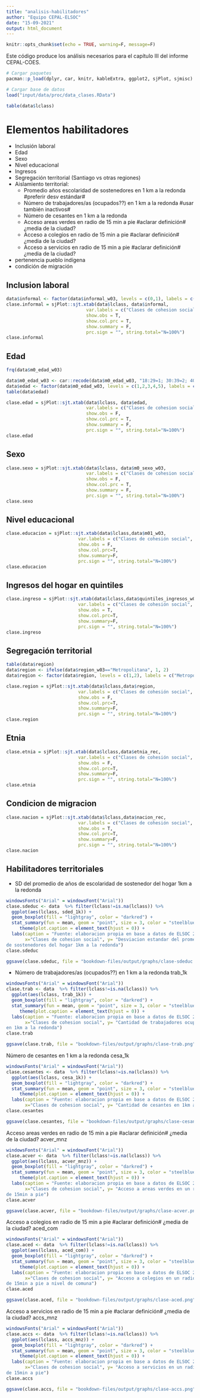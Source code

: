 ```yaml
---
title: "analisis-habilitadores"
author: "Equipo CEPAL-ELSOC"
date: "15-09-2021"
output: html_document
---
```


```r
knitr::opts_chunk$set(echo = TRUE, warning=F, message=F)
```


Este código produce los análisis necesarios para el capítulo III del informe CEPAL-COES.

```r
# Cargar paquetes
pacman::p_load(dplyr, car, knitr, kableExtra, ggplot2, sjPlot, sjmisc)
```

```r
# Cargar base de datos
load("input/data/proc/data_clases.RData")
```

```r
table(data$lclass)
```

# Elementos habilitadores
- Inclusión laboral
- Edad
- Sexo
- Nivel educacional
- Ingresos
- Segregación territorial (Santiago vs otras regiones)
- Aislamiento territorial:
    -   Promedio años escolaridad de sostenedores en 1 km a la redonda #preferir desv estándar#
    -   Número de trabajadores/as (ocupados??) en 1 km a la redonda #usar también inactivos#
    -   Número de cesantes en 1 km a la redonda
    -   Acceso areas verdes en radio de 15 min a pie #aclarar definición# ¿media de la ciudad?
    -   Acceso a colegios en radio de 15 min a pie #aclarar definición# ¿media de la ciudad?
    -   Acceso a servicios en radio de 15 min a pie #aclarar definición# ¿media de la ciudad?
- pertenencia pueblo indígena
- condición de migración

## Inclusion laboral
```r
data$informal <- factor(data$informal_w03, levels = c(0,1), labels = c("Formal", "Informal"))
clase.informal = sjPlot::sjt.xtab(data$lclass, data$informal,
                              var.labels = c("Clases de cohesion social", "Tipo de empleo"),
                              show.obs = T,
                              show.col.prc = T,
                              show.summary = F,
                              prc.sign = "", string.total="N=100%")
clase.informal


```



## Edad
```r
frq(data$m0_edad_w03)

data$m0_edad_w03 <- car::recode(data$m0_edad_w03, "18:29=1; 30:39=2; 40:49=3; 50:59=4; 60:83=5")
data$edad <- factor(data$m0_edad_w03, levels = c(1,2,3,4,5), labels = c("Entre 18 y 29", "Entre 30 y 39", "Entre 40:49", "Entre 50:59", "Mas de 60"))
table(data$edad)
```

```r
clase.edad = sjPlot::sjt.xtab(data$lclass, data$edad,
                              var.labels = c("Clases de cohesion social", "Edad en tramos"),
                              show.obs = F,
                              show.col.prc = T,
                              show.summary = F,
                              prc.sign = "", string.total="N=100%")
clase.edad
```

## Sexo

```r
clase.sexo = sjPlot::sjt.xtab(data$lclass, data$m0_sexo_w03,
                              var.labels = c("Clases de cohesion social", "Sexo"),
                              show.obs = F,
                              show.col.prc = T,
                              show.summary = F,
                              prc.sign = "", string.total="N=100%")
clase.sexo


```


## Nivel educacional
```r
clase.educacion = sjPlot::sjt.xtab(data$lclass,data$m01_w03,
                           var.labels = c("Clases de cohesión social", "Nivel educacional"),
                           show.obs = F,
                           show.col.prc=T,
                           show.summary=F,
                           prc.sign = "", string.total="N=100%")
clase.educacion

```

## Ingresos del hogar en quintiles
```r
clase.ingreso = sjPlot::sjt.xtab(data$lclass,data$quintiles_ingresos_w03,
                           var.labels = c("Clases de cohesión social", "Quintiles de ingresos"),
                           show.obs = T,
                           show.col.prc=T,
                           show.summary=F,
                           prc.sign = "", string.total="N=100%")
clase.ingreso


```

## Segregación territorial
```r
table(data$region) 
data$region <- ifelse(data$region_w03=="Metropolitana", 1, 2)
data$region <- factor(data$region, levels = c(1,2), labels = c("Metropolitana", "Otra region"))

clase.region = sjPlot::sjt.xtab(data$lclass,data$region,
                           var.labels = c("Clases de cohesión social", "Region"),
                           show.obs = F,
                           show.col.prc=T,
                           show.summary=F,
                           prc.sign = "", string.total="N=100%")
clase.region


```

## Etnia

```r
clase.etnia = sjPlot::sjt.xtab(data$lclass,data$etnia_rec,
                           var.labels = c("Clases de cohesión social", "Etnia"),
                           show.obs = F,
                           show.col.prc=T,
                           show.summary=F,
                           prc.sign = "", string.total="N=100%")
clase.etnia


```

## Condicion de migracion
```r
clase.nacion = sjPlot::sjt.xtab(data$lclass,data$nacion_rec,
                           var.labels = c("Clases de cohesión social", "Nacion"),
                           show.obs = T,
                           show.col.prc=T,
                           show.summary=F,
                           prc.sign = "", string.total="N=100%")
clase.nacion

```

## Habilitadores territoriales

- SD del promedio de años de escolaridad de sostenedor del hogar 1km a la redonda

```r
windowsFonts("Arial" = windowsFont("Arial"))
clase.sdeduc <- data  %>% filter(lclass!=is.na(lclass)) %>% 
  ggplot(aes(lclass, sded_1k)) +
  geom_boxplot(fill = "lightgray", color = "darkred") +
  stat_summary(fun = mean, geom = "point", size = 3, color = "steelblue") +
     theme(plot.caption = element_text(hjust = 0)) +
  labs(caption = "Fuente: elaboracion propia en base a datos de ELSOC 2016-2020",
       x="Clases de cohesion social", y= "Desviacion estandar del promedio de años de escolaridad
de sostenedores del hogar 1km a la redonda")
clase.sdeduc

ggsave(clase.sdeduc, file = "bookdown-files/output/graphs/clase-sdeduc.png",device = "png",width = 25,height = 13,dpi = "retina",units = "cm")
```

- Número de trabajadores/as (ocupados??) en 1 km a la redonda  trab_1k
```r
windowsFonts("Arial" = windowsFont("Arial"))
clase.trab <- data  %>% filter(lclass!=is.na(lclass)) %>% 
  ggplot(aes(lclass, trab_1k)) +
  geom_boxplot(fill = "lightgray", color = "darkred") +
  stat_summary(fun = mean, geom = "point", size = 3, color = "steelblue") +
     theme(plot.caption = element_text(hjust = 0)) +
  labs(caption = "Fuente: elaboracion propia en base a datos de ELSOC 2016-2020",
       x="Clases de cohesion social", y= "Cantidad de trabajadores ocupados 
en 1km a la redonda")
clase.trab

ggsave(clase.trab, file = "bookdown-files/output/graphs/clase-trab.png",device = "png",width = 25,height = 13,dpi = "retina",units = "cm")
```

Número de cesantes en 1 km a la redonda cesa_1k
```r
windowsFonts("Arial" = windowsFont("Arial"))
clase.cesantes <- data  %>% filter(lclass!=is.na(lclass)) %>% 
  ggplot(aes(lclass, cesa_1k)) +
  geom_boxplot(fill = "lightgray", color = "darkred") +
  stat_summary(fun = mean, geom = "point", size = 3, color = "steelblue") +
     theme(plot.caption = element_text(hjust = 0)) +
  labs(caption = "Fuente: elaboracion propia en base a datos de ELSOC 2016-2020",
       x="Clases de cohesion social", y= "Cantidad de cesantes en 1km a la redonda")
clase.cesantes

ggsave(clase.cesantes, file = "bookdown-files/output/graphs/clase-cesantes.png",device = "png",width = 25,height = 13,dpi = "retina",units = "cm")
```
Acceso areas verdes en radio de 15 min a pie #aclarar definición# ¿media de la ciudad? acver_mnz
```r
windowsFonts("Arial" = windowsFont("Arial"))
clase.acver <- data  %>% filter(lclass!=is.na(lclass)) %>% 
  ggplot(aes(lclass, acver_mnz)) +
  geom_boxplot(fill = "lightgray", color = "darkred") +
  stat_summary(fun = mean, geom = "point", size = 3, color = "steelblue") +
     theme(plot.caption = element_text(hjust = 0)) +
  labs(caption = "Fuente: elaboracion propia en base a datos de ELSOC 2016-2020",
       x="Clases de cohesion social", y= "Acceso a areas verdes en un radio
de 15min a pie")
clase.acver

ggsave(clase.acver, file = "bookdown-files/output/graphs/clase-acver.png",device = "png",width = 25,height = 13,dpi = "retina",units = "cm")
```
Acceso a colegios en radio de 15 min a pie #aclarar definición# ¿media de la ciudad? aced_com
```r
windowsFonts("Arial" = windowsFont("Arial"))
clase.aced <- data  %>% filter(lclass!=is.na(lclass)) %>% 
  ggplot(aes(lclass, aced_com)) +
  geom_boxplot(fill = "lightgray", color = "darkred") +
  stat_summary(fun = mean, geom = "point", size = 3, color = "steelblue") +
     theme(plot.caption = element_text(hjust = 0)) +
  labs(caption = "Fuente: elaboracion propia en base a datos de ELSOC 2016-2020",
       x="Clases de cohesion social", y= "Acceso a colegios en un radio
de 15min a pie a nivel de comuna")
clase.aced

ggsave(clase.aced, file = "bookdown-files/output/graphs/clase-aced.png",device = "png",width = 25,height = 13,dpi = "retina",units = "cm")
```
Acceso a servicios en radio de 15 min a pie #aclarar definición# ¿media de la ciudad? accs_mnz
```r
windowsFonts("Arial" = windowsFont("Arial"))
clase.accs <- data  %>% filter(lclass!=is.na(lclass)) %>% 
  ggplot(aes(lclass, accs_mnz)) +
  geom_boxplot(fill = "lightgray", color = "darkred") +
  stat_summary(fun = mean, geom = "point", size = 3, color = "steelblue") +
     theme(plot.caption = element_text(hjust = 0)) +
  labs(caption = "Fuente: elaboracion propia en base a datos de ELSOC 2016-2020",
       x="Clases de cohesion social", y= "Acceso a servicios en un radio
de 15min a pie")
clase.accs

ggsave(clase.accs, file = "bookdown-files/output/graphs/clase-accs.png",device = "png",width = 25,height = 13,dpi = "retina",units = "cm")
```